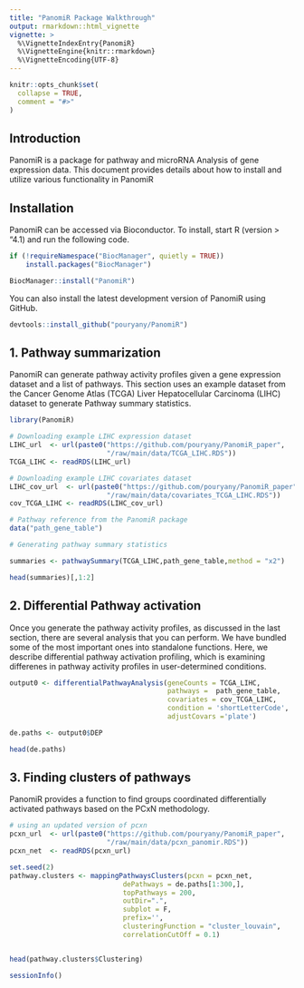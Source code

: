 ```yaml
---
title: "PanomiR Package Walkthrough"
output: rmarkdown::html_vignette
vignette: >
  %\VignetteIndexEntry{PanomiR}
  %\VignetteEngine{knitr::rmarkdown}
  %\VignetteEncoding{UTF-8}
---
```


```r
knitr::opts_chunk$set(
  collapse = TRUE,
  comment = "#>"
)
```

## Introduction

PanomiR is a package for pathway and microRNA Analysis of gene expression data.
This document provides details about how to install and utilize various 
functionality in PanomiR

## Installation

PanomiR can be accessed via Bioconductor. To install, start R (version > "4.1)
and run the following code.

```r
if (!requireNamespace("BiocManager", quietly = TRUE))
    install.packages("BiocManager")

BiocManager::install("PanomiR")
```

You can also install the latest development version of PanomiR using GitHub.

```r
devtools::install_github("pouryany/PanomiR")
```


## 1. Pathway summarization

PanomiR can generate pathway activity profiles given a gene expression dataset
and a list of pathways. This section uses an example dataset from the Cancer
Genome Atlas (TCGA) Liver Hepatocellular Carcinoma (LIHC) dataset to generate
Pathway summary statistics. 

```r
library(PanomiR)

# Downloading example LIHC expression dataset
LIHC_url  <- url(paste0("https://github.com/pouryany/PanomiR_paper",
                        "/raw/main/data/TCGA_LIHC.RDS"))
TCGA_LIHC <- readRDS(LIHC_url)

# Downloading example LIHC covariates dataset
LIHC_cov_url  <- url(paste0("https://github.com/pouryany/PanomiR_paper",
                        "/raw/main/data/covariates_TCGA_LIHC.RDS"))
cov_TCGA_LIHC <- readRDS(LIHC_cov_url)

# Pathway reference from the PanomiR package
data("path_gene_table")

# Generating pathway summary statistics 

summaries <- pathwaySummary(TCGA_LIHC,path_gene_table,method = "x2")

head(summaries)[,1:2]
```


## 2. Differential Pathway activation

Once you generate the pathway activity profiles, as discussed in the last
section, there are several analysis that you can perform. We have bundled some 
of the most important ones into standalone functions. Here, we describe
differential pathway activation profiling, which is examining differenes in
pathway activity profiles in user-determined conditions.


```r

output0 <- differentialPathwayAnalysis(geneCounts = TCGA_LIHC,
                                       pathways =  path_gene_table,
                                       covariates = cov_TCGA_LIHC, 
                                       condition = 'shortLetterCode',
                                       adjustCovars ='plate')

de.paths <- output0$DEP

head(de.paths)
```

## 3. Finding clusters of pathways

PanomiR provides a function to find groups coordinated differentially 
activated pathways based on the PCxN methodology. 

```r


# using an updated version of pcxn 
pcxn_url  <- url(paste0("https://github.com/pouryany/PanomiR_paper",
                        "/raw/main/data/pcxn_panomir.RDS"))
pcxn_net  <- readRDS(pcxn_url)

set.seed(2)
pathway.clusters <- mappingPathwaysClusters(pcxn = pcxn_net, 
                            dePathways = de.paths[1:300,],
                            topPathways = 200,
                            outDir=".",
                            subplot = F,
                            prefix='',
                            clusteringFunction = "cluster_louvain",
                            correlationCutOff = 0.1)


head(pathway.clusters$Clustering)

```


```r
sessionInfo()

```
